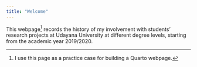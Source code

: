 ```yaml
---
title: "Welcome"
---
```


This webpage^[I use this page as a practice case for building a Quarto webpage.] records the history of my involvement with students' research projects at Udayana University at different degree levels, starting from the academic year 2019/2020.


